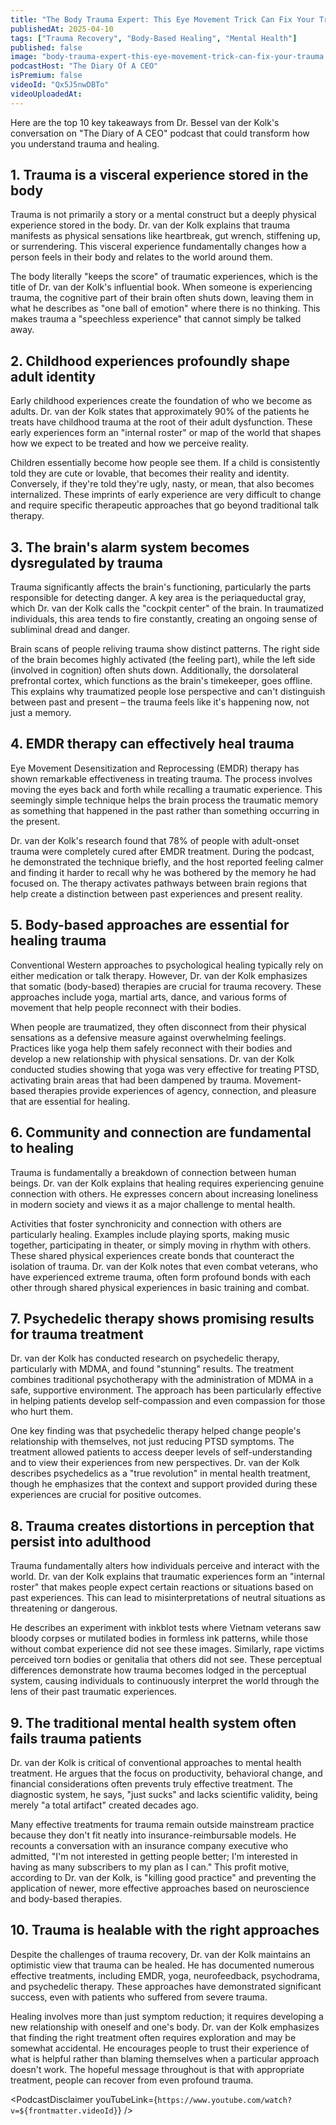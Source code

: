```yaml
---
title: "The Body Trauma Expert: This Eye Movement Trick Can Fix Your Trauma! The Body Keeps The Score!"
publishedAt: 2025-04-10
tags: ["Trauma Recovery", "Body-Based Healing", "Mental Health"]
published: false
image: "body-trauma-expert-this-eye-movement-trick-can-fix-your-trauma.jpg"
podcastHost: "The Diary Of A CEO"
isPremium: false
videoId: "Qx5J5nwDBTo"
videoUploadedAt:
---
```



<PodcastSummaryPageLayout frontmatter={frontmatter}>

Here are the top 10 key takeaways from Dr. Bessel van der Kolk's conversation on "The Diary of A CEO" podcast that could transform how you understand trauma and healing.

## 1. Trauma is a visceral experience stored in the body

Trauma is not primarily a story or a mental construct but a deeply physical experience stored in the body. Dr. van der Kolk explains that trauma manifests as physical sensations like heartbreak, gut wrench, stiffening up, or surrendering. This visceral experience fundamentally changes how a person feels in their body and relates to the world around them.

The body literally "keeps the score" of traumatic experiences, which is the title of Dr. van der Kolk's influential book. When someone is experiencing trauma, the cognitive part of their brain often shuts down, leaving them in what he describes as "one ball of emotion" where there is no thinking. This makes trauma a "speechless experience" that cannot simply be talked away.

## 2. Childhood experiences profoundly shape adult identity

Early childhood experiences create the foundation of who we become as adults. Dr. van der Kolk states that approximately 90% of the patients he treats have childhood trauma at the root of their adult dysfunction. These early experiences form an "internal roster" or map of the world that shapes how we expect to be treated and how we perceive reality.

Children essentially become how people see them. If a child is consistently told they are cute or lovable, that becomes their reality and identity. Conversely, if they're told they're ugly, nasty, or mean, that also becomes internalized. These imprints of early experience are very difficult to change and require specific therapeutic approaches that go beyond traditional talk therapy.

## 3. The brain's alarm system becomes dysregulated by trauma

Trauma significantly affects the brain's functioning, particularly the parts responsible for detecting danger. A key area is the periaqueductal gray, which Dr. van der Kolk calls the "cockpit center" of the brain. In traumatized individuals, this area tends to fire constantly, creating an ongoing sense of subliminal dread and danger.

Brain scans of people reliving trauma show distinct patterns. The right side of the brain becomes highly activated (the feeling part), while the left side (involved in cognition) often shuts down. Additionally, the dorsolateral prefrontal cortex, which functions as the brain's timekeeper, goes offline. This explains why traumatized people lose perspective and can't distinguish between past and present – the trauma feels like it's happening now, not just a memory.

## 4. EMDR therapy can effectively heal trauma

Eye Movement Desensitization and Reprocessing (EMDR) therapy has shown remarkable effectiveness in treating trauma. The process involves moving the eyes back and forth while recalling a traumatic experience. This seemingly simple technique helps the brain process the traumatic memory as something that happened in the past rather than something occurring in the present.

Dr. van der Kolk's research found that 78% of people with adult-onset trauma were completely cured after EMDR treatment. During the podcast, he demonstrated the technique briefly, and the host reported feeling calmer and finding it harder to recall why he was bothered by the memory he had focused on. The therapy activates pathways between brain regions that help create a distinction between past experiences and present reality.

## 5. Body-based approaches are essential for healing trauma

Conventional Western approaches to psychological healing typically rely on either medication or talk therapy. However, Dr. van der Kolk emphasizes that somatic (body-based) therapies are crucial for trauma recovery. These approaches include yoga, martial arts, dance, and various forms of movement that help people reconnect with their bodies.

When people are traumatized, they often disconnect from their physical sensations as a defensive measure against overwhelming feelings. Practices like yoga help them safely reconnect with their bodies and develop a new relationship with physical sensations. Dr. van der Kolk conducted studies showing that yoga was very effective for treating PTSD, activating brain areas that had been dampened by trauma. Movement-based therapies provide experiences of agency, connection, and pleasure that are essential for healing.

## 6. Community and connection are fundamental to healing

Trauma is fundamentally a breakdown of connection between human beings. Dr. van der Kolk explains that healing requires experiencing genuine connection with others. He expresses concern about increasing loneliness in modern society and views it as a major challenge to mental health.

Activities that foster synchronicity and connection with others are particularly healing. Examples include playing sports, making music together, participating in theater, or simply moving in rhythm with others. These shared physical experiences create bonds that counteract the isolation of trauma. Dr. van der Kolk notes that even combat veterans, who have experienced extreme trauma, often form profound bonds with each other through shared physical experiences in basic training and combat.

## 7. Psychedelic therapy shows promising results for trauma treatment

Dr. van der Kolk has conducted research on psychedelic therapy, particularly with MDMA, and found "stunning" results. The treatment combines traditional psychotherapy with the administration of MDMA in a safe, supportive environment. The approach has been particularly effective in helping patients develop self-compassion and even compassion for those who hurt them.

One key finding was that psychedelic therapy helped change people's relationship with themselves, not just reducing PTSD symptoms. The treatment allowed patients to access deeper levels of self-understanding and to view their experiences from new perspectives. Dr. van der Kolk describes psychedelics as a "true revolution" in mental health treatment, though he emphasizes that the context and support provided during these experiences are crucial for positive outcomes.

## 8. Trauma creates distortions in perception that persist into adulthood

Trauma fundamentally alters how individuals perceive and interact with the world. Dr. van der Kolk explains that traumatic experiences form an "internal roster" that makes people expect certain reactions or situations based on past experiences. This can lead to misinterpretations of neutral situations as threatening or dangerous.

He describes an experiment with inkblot tests where Vietnam veterans saw bloody corpses or mutilated bodies in formless ink patterns, while those without combat experience did not see these images. Similarly, rape victims perceived torn bodies or genitalia that others did not see. These perceptual differences demonstrate how trauma becomes lodged in the perceptual system, causing individuals to continuously interpret the world through the lens of their past traumatic experiences.

## 9. The traditional mental health system often fails trauma patients

Dr. van der Kolk is critical of conventional approaches to mental health treatment. He argues that the focus on productivity, behavioral change, and financial considerations often prevents truly effective treatment. The diagnostic system, he says, "just sucks" and lacks scientific validity, being merely "a total artifact" created decades ago.

Many effective treatments for trauma remain outside mainstream practice because they don't fit neatly into insurance-reimbursable models. He recounts a conversation with an insurance company executive who admitted, "I'm not interested in getting people better; I'm interested in having as many subscribers to my plan as I can." This profit motive, according to Dr. van der Kolk, is "killing good practice" and preventing the application of newer, more effective approaches based on neuroscience and body-based therapies.

## 10. Trauma is healable with the right approaches

Despite the challenges of trauma recovery, Dr. van der Kolk maintains an optimistic view that trauma can be healed. He has documented numerous effective treatments, including EMDR, yoga, neurofeedback, psychodrama, and psychedelic therapy. These approaches have demonstrated significant success, even with patients who suffered from severe trauma.

Healing involves more than just symptom reduction; it requires developing a new relationship with oneself and one's body. Dr. van der Kolk emphasizes that finding the right treatment often requires exploration and may be somewhat accidental. He encourages people to trust their experience of what is helpful rather than blaming themselves when a particular approach doesn't work. The hopeful message throughout is that with appropriate treatment, people can recover from even profound trauma.

<PodcastDisclaimer
  youTubeLink={`https://www.youtube.com/watch?v=${frontmatter.videoId}`}
/>

</PodcastSummaryPageLayout>
